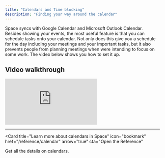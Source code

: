 ```yaml
---
title: "Calendars and Time blocking"
description: "Finding your way around the calendar"
---
```


Space syncs with Google Calendar and Microsoft Outlook Calendar. Besides showing your events, the most useful feature is that you can schedule
tasks onto your calendar. Not only does this give you a schedule for the day including your meetings 
and your important tasks, but it also prevents people from planning meetings when were intending to focus on some work.
The video below shows you how to set it up.

## Video walkthrough

<Frame caption="Calendars and time blocking in Space">
<iframe
  className="w-full aspect-video rounded-xl"
  src="https://www.youtube.com/embed/Uewu72dcj0I"
  title="YouTube video player"
  frameBorder="0"
  allow="accelerometer; autoplay; clipboard-write; encrypted-media; gyroscope; picture-in-picture"
  allowFullScreen
  style={{ width: '100%', borderRadius: '0.5rem' }}
></iframe>
</Frame>

---

<Card
  title="Learn more about calendars in Space"
  icon="bookmark"
  href="/reference/calendar"
  arrow="true"
  cta="Open the Reference"
>
  Get all the details on calendars.
</Card>